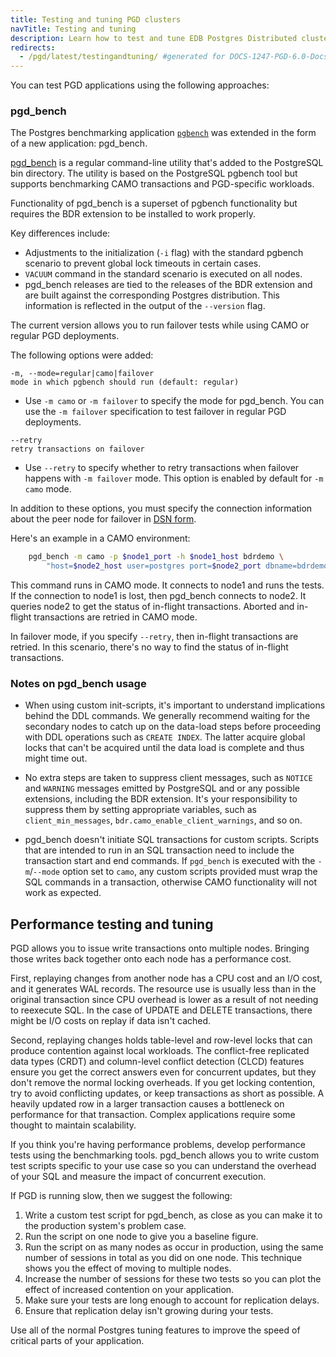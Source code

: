 ```yaml
---
title: Testing and tuning PGD clusters
navTitle: Testing and tuning
description: Learn how to test and tune EDB Postgres Distributed clusters.
redirects:
  - /pgd/latest/testingandtuning/ #generated for DOCS-1247-PGD-6.0-Docs
---
```


You can test PGD applications using the following approaches:

### pgd_bench

The Postgres benchmarking application
[`pgbench`](https://www.postgresql.org/docs/current/pgbench.html) was
extended in the form of a new application: pgd_bench.

[pgd_bench](/pgd/latest/reference/tables-views-functions/testingandtuning#pgd_bench) is a regular command-line utility that's added to the PostgreSQL bin
directory. The utility is based on the PostgreSQL pgbench tool but
supports benchmarking CAMO transactions and PGD-specific workloads.

Functionality of pgd_bench is a superset of pgbench functionality but
requires the BDR extension to be installed to work properly.

Key differences include:

-   Adjustments to the initialization (`-i` flag) with the standard 
    pgbench scenario to prevent global lock timeouts in certain cases.
-   `VACUUM` command in the standard scenario is executed on all nodes.
-   pgd_bench releases are tied to the releases of the BDR extension
    and are built against the corresponding Postgres distribution. This information is
    reflected in the output of the `--version` flag.

The current version allows you to run failover tests while using CAMO or
regular PGD deployments. 

The following options were added:

```
-m, --mode=regular|camo|failover
mode in which pgbench should run (default: regular)
```

-   Use `-m camo` or `-m failover` to specify the mode for pgd_bench.
    You can use the `-m failover` specification to test failover in
    regular PGD deployments.

```
--retry
retry transactions on failover
```

-   Use `--retry` to specify whether to retry transactions when
    failover happens with `-m failover` mode. This option is enabled by default
    for `-m camo` mode.

In addition to these options, you must specify the connection information about
the peer node for failover in [DSN
form](https://www.postgresql.org/docs/current/libpq-connect.html#LIBPQ-CONNSTRING).

Here's an example in a CAMO environment:

```sh
    pgd_bench -m camo -p $node1_port -h $node1_host bdrdemo \
        "host=$node2_host user=postgres port=$node2_port dbname=bdrdemo"
```

This command runs in CAMO mode. It connects to node1 and runs the tests. If the
connection to node1 is lost, then pgd_bench connects to node2. It queries node2
to get the status of in-flight transactions. Aborted and in-flight transactions
are retried in CAMO mode.

In failover mode, if you specify `--retry`, then in-flight transactions are
retried. In this scenario, there's no way to find the status of in-flight
transactions.

### Notes on pgd_bench usage

-   When using custom init-scripts, it's important to understand implications behind the DDL commands.
We generally recommend waiting for the secondary nodes to catch up on the data-load steps
before proceeding with DDL operations such as `CREATE INDEX`. The latter acquire global locks that
can't be acquired until the data load is complete and thus might time out.

-   No extra steps are taken to suppress client messages, such as `NOTICE` and `WARNING` messages emitted
by PostgreSQL and or any possible extensions, including the BDR extension. It's your
responsibility to suppress them by setting appropriate variables, such as `client_min_messages`, 
`bdr.camo_enable_client_warnings`, and so on.

-   pgd_bench doesn't initiate SQL transactions for custom scripts.
Scripts that are intended to run in an SQL transaction need to include the transaction
start and end commands. If `pgd_bench` is executed with the `-m`/`--mode` option set
to `camo`, any custom scripts provided must wrap the SQL commands in a transaction,
otherwise CAMO functionality will not work as expected.

## Performance testing and tuning

PGD allows you to issue write transactions onto multiple nodes. Bringing
those writes back together onto each node has a performance cost.

First, replaying changes from another node has a CPU cost and an I/O cost,
and it generates WAL records. The resource use is usually less
than in the original transaction since CPU overhead is lower as a result
of not needing to reexecute SQL. In the case of UPDATE and DELETE
transactions, there might be I/O costs on replay if data isn't cached.

Second, replaying changes holds table-level and row-level locks that can produce
contention against local workloads. The conflict-free replicated data types
(CRDT) and column-level conflict detection (CLCD) features ensure you get the
correct answers even for concurrent updates, but they don't remove the normal
locking overheads. If you get locking contention, try to avoid conflicting
updates, or keep transactions as short as possible. A heavily updated row in a
larger transaction causes a bottleneck on performance for that transaction.
Complex applications require some thought to maintain scalability.

If you think you're having performance problems, develop performance tests using
the benchmarking tools. pgd_bench allows you to write custom test scripts specific
to your use case so you can understand the overhead of your SQL and measure the
impact of concurrent execution.

If PGD is running slow, then we suggest the following:

1.  Write a custom test script for pgd_bench, as close as you can make it
    to the production system's problem case.
2.  Run the script on one node to give you a baseline figure.
3.  Run the script on as many nodes as occur in production, using the
    same number of sessions in total as you did on one node. This technique
    shows you the effect of moving to multiple nodes.
4.  Increase the number of sessions for these two tests so you can
    plot the effect of increased contention on your application.
5.  Make sure your tests are long enough to account for replication delays.
6.  Ensure that replication delay isn't growing during your tests.

Use all of the normal Postgres tuning features to improve the speed
of critical parts of your application.
